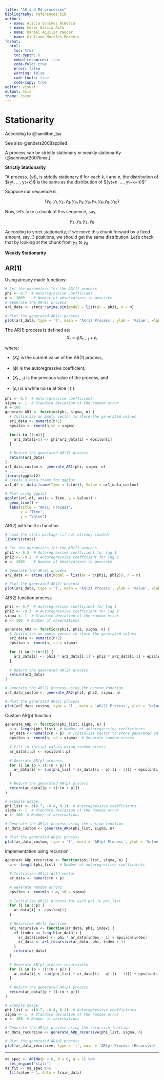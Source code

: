 ```yaml
---
title: "AR and MA processes"
bibliography: references.bib
author: 
  - name: Alicia Sanchez Alberca
  - name: César García Asto
  - name: Daniel Aguilar Paucar
  - name: Giuliano Morales Moreyra
format: 
  html:
    toc: true
    toc_depth: 6
    embed-resources: true
    code-fold: true
    error: false
    warning: false
    code-tools: true
    code-copy: true
editor: visual
output: asis
theme: cosmo 
---
```


# Stationarity

According to @hamilton_tsa

See also @enders2008applied

A process can be strictly stationary or weakly stationarity (@schrimpf2007time,)

**Strictly Stationarity**

"A process, $\{yt\}$, is strictly stationary if for each k, t and n, the distribution of \${yt, ..., yt+k}\$ is the same as the distribution of \${yt+n, ..., yt+k+n}\$"

Suppose our sequence is:

$$
\{ y_0, y_1, y_2, y_3, y_4, y_5, y_6, y_7, y_8, y_9, y_{10} \}
$$

Now, let's take a chunk of this sequence, say,

$$
{ y_2, y_3, y_4, y_5 }
$$

According to strict stationarity, if we move this chunk forward by a fixed amount, say, 3 positions, we should get the same distribution. Let's check that by looking at the chunk from $y_5$ to $y_8$

**Weakly Stationarity**

## AR(1)

Using already made functions:

```r
# Set the parameters for the AR(1) process
phi <- 0.7  # Autoregressive coefficient
n <- 1000    # Number of observations to generate
# Generate the AR(1) process
ar1_data <- stats::arima.sim(model = list(ar = phi), n = n)

# Plot the generated AR(1) process
plot(ar1_data, type = 'l', main = 'AR(1) Process', ylab = 'Value', xlab = 'Time')

```

The AR(1) process is defined as: $$
 X_t = \phi X_{t-1} + \varepsilon_t
$$

where:

-   $( X_t )$ is the current value of the AR(1) process,

-   $( \phi )$ is the autoregressive coefficient,

-   $( X_{t-1} )$ is the previous value of the process, and

-   $( \varepsilon_t )$ is a white noise at time ( $t$ ).

```r
phi <- 0.7  # Autoregressive coefficient
sigma <- 1  # Standard deviation of the random error
n = 100
generate_AR1 <- function(phi, sigma, n) {
  # Initialize an empty vector to store the generated values
  ar1_data <- numeric(n+1)
  epsilon <- rnorm(n,sd = sigma)
  
  for(i in (1:n)){
    ar1_data[i+1] <- phi*ar1_data[i] + epsilon[i]
  }
  
  # Return the generated AR(1) process
  return(ar1_data)
}
ar1_data_custom <- generate_AR1(phi, sigma, n)
#..........
library(ggplot2)
# Create a data frame for ggplot
ar1_df <- data.frame(Time = 1:(n+1), Value = ar1_data_custom)

# Plot using ggplot
ggplot(ar1_df, aes(x = Time, y = Value)) +
  geom_line() +
  labs(title = "AR(1) Process",
       x = "Time",
       y = "Value")
```

AR(2) with built in function

```r
# Load the stats package (if not already loaded)
library(stats)

# Set the parameters for the AR(2) process
phi1 <- 0.5  # Autoregressive coefficient for lag 1
phi2 <- -0.3  # Autoregressive coefficient for lag 2
n <- 1000    # Number of observations to generate

# Generate the AR(2) process
ar2_data <- arima.sim(model = list(ar = c(phi1, phi2)), n = n)

# Plot the generated AR(2) process
plot(ar2_data, type = 'l', main = 'AR(2) Process', ylab = 'Value', xlab = 'Time')

```

AR(2) function process\

```r
phi1 <- 0.7  # Autoregressive coefficient for lag 1
phi2 <- -0.3  # Autoregressive coefficient for lag 2
sigma <- 1  # Standard deviation of the random error
n <- 100  # Number of observations

generate_AR2 <- function(phi1, phi2, sigma, n) {
  # Initialize an empty vector to store the generated values
  ar2_data <- numeric(n+2)
  epsilon <- rnorm(n, sd = sigma)
  
  for (i in 3:(n+2)) {
    ar2_data[i] <- phi1 * ar2_data[i-1] + phi2 * ar2_data[i-2] + epsilon[i-2]
  }
  
  # Return the generated AR(2) process
  return(ar2_data)
}

# Generate the AR(2) process using the custom function
ar2_data_custom <- generate_AR2(phi1, phi2, sigma, n)

# Plot the generated AR(2) process
plot(ar2_data_custom, type = 'l', main = 'AR(2) Process', ylab = 'Value', xlab = 'Time')

```

Custom AR(p) function

```r
generate_ARp <- function(phi_list, sigma, n) {
  p <- length(phi_list)  # Number of autoregressive coefficients
  ar_data <- numeric(n + p)  # Initialize vector to store generated values
  epsilon <- rnorm(n, sd = sigma)  # Generate random errors
  
  # Fill in initial values using random errors
  ar_data[1:p] <- epsilon[1:p]
  
  # Generate AR(p) process
  for (i in (p + 1):(n + p)) {
    ar_data[i] <- sum(phi_list * ar_data[(i - p):(i - 1)]) + epsilon[i - p]
  }
  
  # Return the generated AR(p) process
  return(ar_data[(p + 1):(n + p)])
}

# Example usage:
phi_list <- c(0.7, -0.4, 0.2)  # Autoregressive coefficients
sigma <- 1  # Standard deviation of the random error
n <- 100  # Number of observations

# Generate the AR(p) process using the custom function
ar_data_custom <- generate_ARp(phi_list, sigma, n)

# Plot the generated AR(p) process
plot(ar_data_custom, type = 'l', main = 'AR(p) Process', ylab = 'Value', xlab = 'Time')


```

Implementation using recursion\

```r
generate_ARp_recursive <- function(phi_list, sigma, n) {
  p <- length(phi_list)  # Number of autoregressive coefficients
  
  # Initialize AR(p) data vector
  ar_data <- numeric(n + p)
  
  # Generate random errors
  epsilon <- rnorm(n + p, sd = sigma)
  
  # Initialize AR(1) process for each phi in phi_list
  for (i in 1:p) {
    ar_data[i] <- epsilon[i]
  }
  
  # Recursive AR(1) function
  ar1_recursive <- function(ar_data, phi, index) {
    if (index <= length(ar_data)) {
      ar_data[index] <- phi * ar_data[index - 1] + epsilon[index]
      ar_data <- ar1_recursive(ar_data, phi, index + 1)
    }
    return(ar_data)
  }
  
  # Generate AR(p) process recursively
  for (i in (p + 1):(n + p)) {
    ar_data[i] <- sum(phi_list * ar_data[(i - p):(i - 1)]) + epsilon[i]
  }
  
  # Return the generated AR(p) process
  return(ar_data[(p + 1):(n + p)])
}

# Example usage:
phi_list <- c(0.7, -0.4, 0.2)  # Autoregressive coefficients
sigma <- 1  # Standard deviation of the random error
n <- 100  # Number of observations

# Generate the AR(p) process using the recursive function
ar_data_recursive <- generate_ARp_recursive(phi_list, sigma, n)

# Plot the generated AR(p) process
plot(ar_data_recursive, type = 'l', main = 'AR(p) Process (Recursive)', ylab = 'Value', xlab = 'Time')

```

------------------------------------------------------------------------

```r
ma_spec <- ARIMA(p = 0, d = 0, q = 1) %>%
  set_engine("stats")
ma_fit <- ma_spec %>%
  fit(value ~ 1, data = train_data)

```
